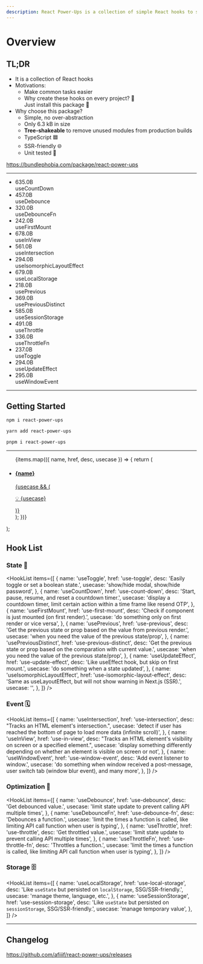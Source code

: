 ```yaml
---
description: React Power-Ups is a collection of simple React hooks to speed-up your React app development.
---
```



# Overview

## TL;DR

<ul className="text-xl pb-4 [&>li]:pb-3 [&>li>ul]:text-lg">
  <li>It is a collection of React hooks</li>
  <li>
    Motivations:
    <ul>
      <li>Make common tasks easier</li>
      <li className="italic">
        Why create these hooks on every project? 🐌
        <br />
        Just install this package 🚀
      </li>
    </ul>
  </li>
  <li>
    Why choose this package?
    <ul>
      <li>Simple, no over-abstraction</li>
      <li>Only 6.3 kB in size</li>
      <li>
        <strong>Tree-shakeable</strong> to remove unused modules from production builds
      </li>
      <li>TypeScript 🟦</li>
      <li>SSR-friendly 🌐</li>
      <li>Unit tested 🧪</li>
    </ul>
  </li>
</ul>

<section className="shadow-md border border-solid border-[--ifm-color-gray-200] rounded-lg overflow-hidden">

<div className="px-4 py-2.5 bg-[--ifm-color-emphasis-100]">
  <a
    href="https://bundlephobia.com/package/react-power-ups"
    target="_blank"
    rel="noopener noreferrer"
  >
    https://bundlephobia.com/package/react-power-ups
  </a>
</div>

<hr className="my-0" />

<ul className="list-none bundle-size px-4 py-2.5">
  <li>
    <span>
      635.0<span>B</span>
    </span>
    <div>useCountDown</div>
  </li>
  <li>
    <span>
      457.0<span>B</span>
    </span>
    <div>useDebounce</div>
  </li>
  <li>
    <span>
      320.0<span>B</span>
    </span>
    <div>useDebounceFn</div>
  </li>
  <li>
    <span>
      242.0<span>B</span>
    </span>
    <div>useFirstMount</div>
  </li>
  <li>
    <span>
      678.0<span>B</span>
    </span>
    <div>useInView</div>
  </li>
  <li>
    <span>
      561.0<span>B</span>
    </span>
    <div>useIntersection</div>
  </li>
  <li>
    <span>
      294.0<span>B</span>
    </span>
    <div>useIsomorphicLayoutEffect</div>
  </li>
  <li>
    <span>
      679.0<span>B</span>
    </span>
    <div>useLocalStorage</div>
  </li>
  <li>
    <span>
      218.0<span>B</span>
    </span>
    <div>usePrevious</div>
  </li>
  <li>
    <span>
      369.0<span>B</span>
    </span>
    <div>usePreviousDistinct</div>
  </li>
  <li>
    <span>
      585.0<span>B</span>
    </span>
    <div>useSessionStorage</div>
  </li>
  <li>
    <span>
      491.0<span>B</span>
    </span>
    <div>useThrottle</div>
  </li>
  <li>
    <span>
      336.0<span>B</span>
    </span>
    <div>useThrottleFn</div>
  </li>
  <li>
    <span>
      237.0<span>B</span>
    </span>
    <div>useToggle</div>
  </li>
  <li>
    <span>
      294.0<span>B</span>
    </span>
    <div>useUpdateEffect</div>
  </li>
  <li>
    <span>
      295.0<span>B</span>
    </span>
    <div>useWindowEvent</div>
  </li>
</ul>

</section>

<hr className="custom-hr" />

## Getting Started

<Tabs>
<TabItem value="npm" label="npm">

```bash
npm i react-power-ups
```

</TabItem>
<TabItem value="yarn" label="yarn" default>

```bash
yarn add react-power-ups
```

</TabItem>
<TabItem value="pnpm" label="pnpm">

```bash
pnpm i react-power-ups
```

</TabItem>
</Tabs>

<hr className="custom-hr" />

  <ul className="list-none pl-0">
    {items.map(({ name, href, desc, usecase }) => {
      return (
        <li key={name} className="mb-5">
          <a
            href={`/docs/${href}`}
            className="block hover:no-underline shadow-md border border-solid border-[--ifm-color-gray-200] rounded-lg hover:border-[--ifm-color-primary] relative left-0 hover:left-3 transition-all overflow-hidden group"
          >
            <h4 className="p-4 pb-0 mb-1 text-lg text-[--ifm-color-primary-darker]">{name}</h4>
            <div
              className="px-4 pb-3 text-[--ifm-font-color-base]"
              dangerouslySetInnerHTML={{ __html: desc }}
            />
            {usecase && (
              <p className="mb-0 px-4 py-2 text-[--ifm-color-gray-700] bg-[--ifm-color-gray-100] text-sm group-hover:bg-[--ifm-color-primary] group-hover:text-[--ifm-color-secondary] dark:group-hover:text-[--ifm-color-gray-800]">
                💡 {usecase}
              </p>
            )}
          </a>
        </li>
      );
    })}
  </ul>
);

## Hook List

[img-demo]: https://img.shields.io/badge/demo-%20%20%20%F0%9F%9A%80-green.svg

### State 🚥

<HookList
  items={[
    {
      name: 'useToggle',
      href: 'use-toggle',
      desc: 'Easily toggle or set a boolean state.',
      usecase: 'show/hide modal, show/hide password',
    },
    {
      name: 'useCountDown',
      href: 'use-count-down',
      desc: 'Start, pause, resume, and reset a countdown timer.',
      usecase:
        'display a countdown timer, limit certain action within a time frame like resend OTP',
    },
    {
      name: 'useFirstMount',
      href: 'use-first-mount',
      desc: 'Check if component is just mounted (on first render).',
      usecase: 'do something only on first render or vice versa',
    },
    {
      name: 'usePrevious',
      href: 'use-previous',
      desc: 'Get the previous state or prop based on the value from previous render.',
      usecase: 'when you need the value of the previous state/prop',
    },
    {
      name: 'usePreviousDistinct',
      href: 'use-previous-distinct',
      desc: 'Get the previous state or prop based on the comparation with current value.',
      usecase: 'when you need the value of the previous state/prop',
    },
    {
      name: 'useUpdateEffect',
      href: 'use-update-effect',
      desc: 'Like useEffect hook, but skip on first mount.',
      usecase: 'do something when a state updated',
    },
    {
      name: 'useIsomorphicLayoutEffect',
      href: 'use-isomorphic-layout-effect',
      desc: 'Same as useLayoutEffect, but will not show warning in Next.js (SSR).',
      usecase: '',
    },
  ]}
/>

### Event 🗓

<HookList
  items={[
    {
      name: 'useIntersection',
      href: 'use-intersection',
      desc: "Tracks an HTML element's intersection.",
      usecase: 'detect if user has reached the bottom of page to load more data (infinite scroll)',
    },
    {
      name: 'useInView',
      href: 'use-in-view',
      desc: "Tracks an HTML element's visibility on screen or a specified element.",
      usecase:
        'display something differently depending on whether an element is visible on screen or not',
    },
    {
      name: 'useWindowEvent',
      href: 'use-window-event',
      desc: 'Add event listener to window.',
      usecase:
        'do something when window received a post-message, user switch tab (window blur event), and many more',
    },
  ]}
/>

### Optimization 🚀

<HookList
  items={[
    {
      name: 'useDebounce',
      href: 'use-debounce',
      desc: 'Get debounced value.',
      usecase: 'limit state update to prevent calling API multiple times',
    },
    {
      name: 'useDebounceFn',
      href: 'use-debounce-fn',
      desc: 'Debounces a function.',
      usecase:
        'limit the times a function is called, like limiting API call function when user is typing',
    },
    {
      name: 'useThrottle',
      href: 'use-throttle',
      desc: 'Get throttled value.',
      usecase: 'limit state update to prevent calling API multiple times',
    },
    {
      name: 'useThrottleFn',
      href: 'use-throttle-fn',
      desc: 'Throttles a function.',
      usecase:
        'limit the times a function is called, like limiting API call function when user is typing',
    },
  ]}
/>

### Storage 🗄

<HookList
  items={[
    {
      name: 'useLocalStorage',
      href: 'use-local-storage',
      desc: 'Like <code>useState</code> but persisted on <code>localStorage</code>, SSG/SSR-friendly.',
      usecase: 'manage theme, language, etc.',
    },
    {
      name: 'useSessionStorage',
      href: 'use-session-storage',
      desc: 'Like <code>useState</code> but persisted on <code>sessionStorage</code>, SSG/SSR-friendly.',
      usecase: 'manage temporary value',
    },
  ]}
/>

<hr className="custom-hr" />

## Changelog

https://github.com/afiiif/react-power-ups/releases
